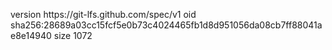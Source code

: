 version https://git-lfs.github.com/spec/v1
oid sha256:28689a03cc15fcf5e0b73c4024465fb1d8d951056da08cb7ff88041ae8e14940
size 1072
